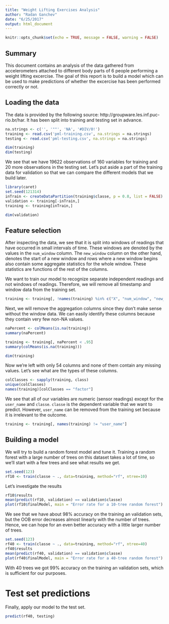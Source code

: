 ```yaml
---
title: "Weight Lifting Exercises Analysis"
author: "Radan Ganchev"
date: "6/25/2017"
output: html_document
---
```


```r
knitr::opts_chunk$set(echo = TRUE, message = FALSE, warning = FALSE)
```

## Summary

This document contains an analysis of the data gathered from accelerometers attached to different body parts of 6 people performing a weight lifting excercise. The goal of this report is to build a model which can be used to make predictions of whether the excercise has been performed correctly or not.

## Loading the data

The data is provided by the following source: http://groupware.les.inf.puc-rio.br/har. It has been split into training and testing set in advance.

```r
na.strings <- c('', '""', 'NA', '#DIV/0!')
training <- read.csv('pml-training.csv', na.strings = na.strings)
testing <- read.csv('pml-testing.csv', na.strings = na.strings)

dim(training)
dim(testing)
```

We see that we have 19622 observations of 160 variables for training and 20 more observations in the testing set. Let's put aside a part of the training data for validation so that we can compare the different models that we build later.

```r
library(caret)
set.seed(121314)
inTrain <- createDataPartition(training$classe, p = 0.8, list = FALSE)
validation <- training[-inTrain,]
training <- training[inTrain,]

dim(validation)
```

## Feature selection

After inspecting the data, we see that it is split into windows of readings that have occurred in small intervals of time. These windows are denoted by the values in the `num_window` column. The `new_window` column on the other hand, denotes the start of a new window and rows where a new window begins also contain some aggregate statistics for the whole window. These statistics are functions of the rest of the columns.

We want to train our model to recognize separate independent readings and not windows of readings. Therefore, we will remove all timestamp and window data from the training set.

```r
training <- training[, !names(training) %in% c("X", "num_window", "new_window", "raw_timestamp_part_1", "raw_timestamp_part_2", "cvtd_timestamp")]
```

Next, we will remove the aggregation columns since they don't make sense without the window data. We can easily identify these columns because they contain very few non-NA values.

```r
naPercent <- colMeans(is.na(training))
summary(naPercent)

training <- training[, naPercent < .95]
summary(colMeans(is.na(training)))

dim(training)
```

Now we're left with only 54 columns and none of them contain any missing values. Let's see what are the types of these columns.

```r
colClasses <- sapply(training, class)
unique(colClasses)
names(training)[colClasses == "factor"]
```

We see that all of our variables are numeric (sensor readings) except for the `user_name` and `classe`. `classe` is the dependent variable that we want to predict. However, `user_name` can be removed from the training set because it is irrelevant to the outcome.

```r
training <- training[, names(training) != "user_name"]
```

## Building a model

We will try to build a random forest model and tune it. Training a random forest with a large number of trees on this dataset takes a lot of time, so we'll start with a few trees and see what results we get.

```r
set.seed(123)
rf10 <- train(classe ~ ., data=training, method="rf", ntree=10)
```

Let's investigate the results
```r
rf10$results
mean(predict(rf10, validation) == validation$classe)
plot(rf10$finalModel, main = "Error rate for a 10-tree random forest")
```

We see that we have about 98% accuracy on the training an validation sets, but the OOB error decreases almost linearly with the number of trees. Hence, we can hope for an even better accuracy with a little larger number of trees.

```r
set.seed(123)
rf40 <- train(classe ~ ., data=training, method="rf", ntree=40)
rf40$results
mean(predict(rf40, validation) == validation$classe)
plot(rf40$finalModel, main = "Error rate for a 40-tree random forest")
```

With 40 trees we got 99% accuracy on the training an validation sets, which is sufficient for our purposes.

# Test set predictions

Finally, apply our model to the test set.

```r
predict(rf40, testing)
```